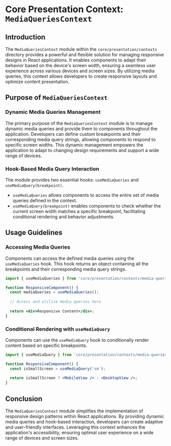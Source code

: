 # Core Presentation Context: `MediaQueriesContext`

## Introduction

The `MediaQueriesContext` module within the `core/presentation/contexts` directory provides a powerful and flexible solution for managing responsive designs in React applications. It enables components to adapt their behavior based on the device's screen width, ensuring a seamless user experience across various devices and screen sizes. By utilizing media queries, this context allows developers to create responsive layouts and optimize content presentation.

## Purpose of `MediaQueriesContext`

### Dynamic Media Queries Management

The primary purpose of the `MediaQueriesContext` module is to manage dynamic media queries and provide them to components throughout the application. Developers can define custom breakpoints and their corresponding media query strings, allowing components to respond to specific screen widths. This dynamic management empowers the application to adapt to changing design requirements and support a wide range of devices.

### Hook-Based Media Query Interaction

The module provides two essential hooks: `useMediaQueries` and `useMediaQuery(breakpoint)`. 
- `useMediaQueries` allows components to access the entire set of media queries defined in the context.
- `useMediaQuery(breakpoint)` enables components to check whether the current screen width matches a specific breakpoint, facilitating conditional rendering and behavior adjustments.

## Usage Guidelines

### Accessing Media Queries

Components can access the defined media queries using the `useMediaQueries` hook. This hook returns an object containing all the breakpoints and their corresponding media query strings.

```jsx
import { useMediaQueries } from 'core/presentation/contexts/media-queries-context';

function ResponsiveComponent() {
  const mediaQueries = useMediaQueries();
  
  // Access and utilize media queries here
  
  return <div>Responsive Content</div>;
}
```

### Conditional Rendering with `useMediaQuery`

Components can use the `useMediaQuery` hook to conditionally render content based on specific breakpoints.

```jsx
import { useMediaQuery } from 'core/presentation/contexts/media-queries-context';

function ResponsiveComponent() {
  const isSmallScreen = useMediaQuery('sm');
  
  return isSmallScreen ? <MobileView /> : <DesktopView />;
}
```

## Conclusion

The `MediaQueriesContext` module simplifies the implementation of responsive design patterns within React applications. By providing dynamic media queries and hook-based interaction, developers can create adaptive and user-friendly interfaces. Leveraging this context enhances the application's accessibility, ensuring optimal user experience on a wide range of devices and screen sizes.
